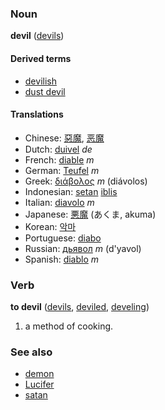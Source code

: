 ===Noun===
'''devil''' ([[devils]])

====Derived terms====
*[[devilish]]
*[[dust devil]]

====Translations====
*Chinese: [[惡魔]], [[恶魔]]
*Dutch: [[duivel]] ''de''
*French: [[diable]] ''m''
*German: [[Teufel]] ''m''
*Greek: [[διάβολος]] ''m'' (di&aacute;volos)
*Indonesian: [[setan]] [[iblis]]
*Italian: [[diavolo]] ''m''
*Japanese: [[悪魔]] (あくま, akuma)
*Korean: [[악마]]
*Portuguese: [[diabo]]
*Russian: [[дьявол]] ''m'' (d'yavol)
*Spanish: [[diablo]] ''m''

===Verb===
'''to devil''' ([[devils]], [[deviled]], [[develing]])

# a method of cooking.

===See also===
*[[demon]]
*[[Lucifer]]
*[[satan]]<!-- capitalisation? -->
